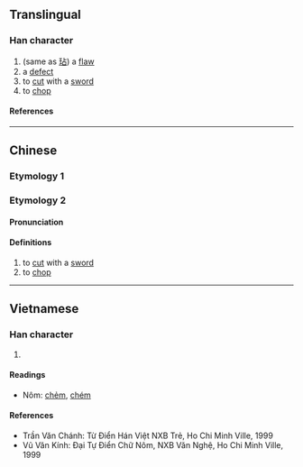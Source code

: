 {{character info}}
==Translingual==

===Han character===
{{Han char|rn=18|rad=刀|as=05|sn=7|four=|canj=YRLN|ids=⿰占刂}}

# (same as [[玷]]) a [[flaw]]
# a [[defect]]
# to [[cut]] with a [[sword]]
# to [[chop]]

====References====
{{Han ref|kx=0138.180|hdz=10328.100|uh=34E0}}

----

==Chinese==
{{zh-forms}}

===Etymology 1===
{{zh-see|玷|v}}

===Etymology 2===
====Pronunciation====
{{zh-pron
|m=diàn
|c=dim3
|mc=y
|oc=y
|ma=
|cat=v
}}

====Definitions====
{{zh-hanzi}}

# to [[cut]] with a [[sword]]
# to [[chop]]

----

==Vietnamese==

===Han character===
{{vi-readings|reading=[[điếm]], [[điểm]]|rs=刀05}}

# {{rfdef|vi|sort=刀05}}

====Readings====
* Nôm: [[chẻm]], [[chém]]

====References====
* Trần Văn Chánh: Từ Điển Hán Việt NXB Trẻ, Ho Chi Minh Ville, 1999
* Vũ Văn Kính: Đại Tự Điển Chữ Nôm, NXB Văn Nghệ, Ho Chi Minh Ville, 1999